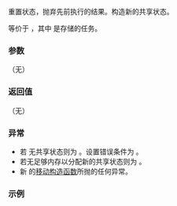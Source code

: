 {{cpp/thread/packaged_task/title|reset}}
{{cpp/thread/packaged_task/navbar}}
{{ddcl|since=c++11|
void reset();
}}

重置状态，抛弃先前执行的结果。构造新的共享状态。

等价于 {{c|1=*this = packaged_task(std::move(f))}}，其中 {{tt|f}} 是存储的任务。

===参数===
（无）

===返回值===
（无）

===异常===
* 若 {{c|*this}} 无共享状态则为 {{lc|std::future_error}}。设置错误条件为 {{ltt|cpp/thread/future_errc|no_state}}。
* 若无足够内存以分配新的共享状态则为 {{lc|std::bad_alloc}}。
* 新 {{tt|packaged_task}} 的[[cpp/thread/packaged_task/packaged_task|移动构造函数]]所抛的任何异常。

===示例===
{{example
|code=
#include &lt;cmath&gt;
#include &lt;future&gt;
#include &lt;iostream&gt;
#include &lt;thread&gt;

int main()
{
    std::packaged_task&lt;int(int,int)&gt; task([](int a, int b)
    {
        return std::pow(a, b);
    });
    std::future&lt;int&gt; result = task.get_future();
    task(2, 9);
    std::cout &lt;&lt; "2^9 = " &lt;&lt; result.get() &lt;&lt; '\n';

    task.reset();
    result = task.get_future();
    std::thread task_td(std::move(task), 2, 10);
    task_td.join();
    std::cout &lt;&lt; "2^10 = " &lt;&lt; result.get() &lt;&lt; '\n';
}
|output=
2^9 = 512
2^10 = 1024
}}

{{langlinks|de|en|es|fr|it|ja|pt|ru}}
